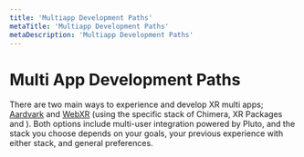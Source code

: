 ```yaml
---
title: 'Multiapp Development Paths'
metaTitle: 'Multiapp Development Paths'
metaDescription: 'Multiapp Development Paths'
---
```


# Multi App Development Paths

There are two main ways to experience and develop XR multi apps; [Aardvark](./tools/tb_aardvark) and [WebXR](./tools/tb_webxr) (using the specific stack of Chimera, XR Packages and ).
Both options include multi-user integration powered by Pluto, and the stack you choose depends on your goals, your previous experience with either stack, and general preferences.

